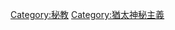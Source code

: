 {{Cat more|卡巴拉}}
{{Commonscat|Kabbalah}}

[[Category:秘教|Category:秘教]]
[[Category:猶太神秘主義|Category:猶太神秘主義]]